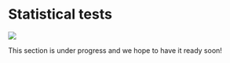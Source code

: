 # Statistical tests


<style>
body {
text-align: justify}
</style>

![](rsrstrip.png)

This section is under progress and we hope to have it ready soon!